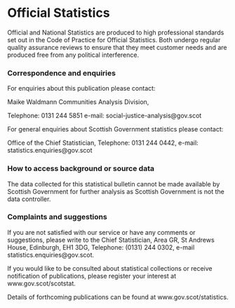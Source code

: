 # Official Statistics

Official and National Statistics are produced to high professional standards set out in the Code of Practice for Official Statistics. Both undergo regular quality assurance reviews to ensure that they meet customer needs and are produced free from any political interference.

### Correspondence and enquiries

For enquiries about this publication please contact:

Maike Waldmann
Communities Analysis Division,

Telephone: 0131 244 5851 
e-mail: social-justice-analysis@gov.scot

For general enquiries about Scottish Government statistics please contact:

Office of the Chief Statistician, Telephone: 0131 244 0442,
e-mail: statistics.enquiries@gov.scot

### How to access background or source data

The data collected for this statistical bulletin cannot be made available by Scottish Government for further analysis as Scottish Government is not the data controller. 

### Complaints and suggestions

If you are not satisfied with our service or have any comments or suggestions, please write to the Chief Statistician, Area GR, St Andrews House, Edinburgh, EH1 3DG, Telephone: (0131) 244 0302, e-mail statistics.enquiries@gov.scot. 

If you would like to be consulted about statistical collections or receive notification of publications, please register your interest at www.gov.scot/scotstat.

Details of forthcoming publications can be found at www.gov.scot/statistics.